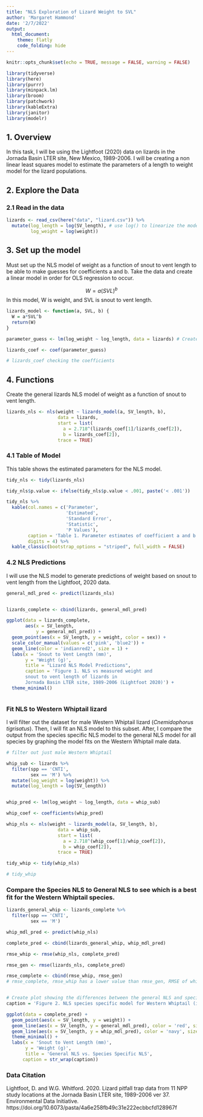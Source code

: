```yaml
---
title: "NLS Exploration of Lizard Weight to SVL"
author: 'Margaret Hammond'
date: '2/7/2022'
output: 
  html_document:
    theme: flatly
    code_folding: hide
---
```


```r
knitr::opts_chunk$set(echo = TRUE, message = FALSE, warning = FALSE)

library(tidyverse)
library(here)
library(purrr)
library(minpack.lm)
library(broom)
library(patchwork)
library(kableExtra)
library(janitor)
library(modelr)
```

## 1. Overview
In this task, I will be using the Lightfoot (2020) data on lizards in the Jornada Basin LTER site, New Mexico, 1989-2006. I will be creating a non linear least squares model to estimate the parameters of a length to weight model for the lizard populations. 

## 2. Explore the Data

### 2.1 Read in the data
```r
lizards <- read_csv(here("data", "lizard.csv")) %>% 
  mutate(log_length = log(SV_length), # use log() to linearize the model
         log_weight = log(weight))
```
## 3. Set up the model

Must set up the NLS model of weight as a function of snout to vent length to be able to make guesses for coefficients a and b. Take the data and create a linear model in order for OLS regression to occur.


$$
W = a(SVL)^b
$$
In this model, W is weight, and SVL is snout to vent length.


```r
lizards_model <- function(a, SVL, b) {
  W = a*SVL^b
  return(W)
}
```



```r
parameter_guess <- lm(log_weight ~ log_length, data = lizards) # Created for OLS

lizards_coef <- coef(parameter_guess) 

# lizards_coef checking the coefficients
```


## 4. Functions
Create the general lizards NLS model of weight as a function of snout to vent length. 

```r

lizards_nls <- nls(weight ~ lizards_model(a, SV_length, b),
                   data = lizards,
                   start = list(
                     a = 2.718^(lizards_coef[1]/lizards_coef[2]),
                     b = lizards_coef[2]),
                   trace = TRUE)
```

### 4.1 Table of Model
This table shows the estimated parameters for the NLS model. 

```r
tidy_nls <- tidy(lizards_nls)

tidy_nls$p.value <- ifelse(tidy_nls$p.value < .001, paste('< .001'))

tidy_nls %>% 
  kable(col.names = c('Parameter', 
                      'Estimated', 
                      'Standard Error', 
                      'Statistic',
                      'P Values'), 
        caption = 'Table 1. Parameter estimates of coefficient a and b for the nls model of weight as a function of snout to vent length of lizards in Jornada Basin LTER, from 1989-2006 (Lightfoot 2020) .',
        digits = 4) %>% 
  kable_classic(bootstrap_options = "striped", full_width = FALSE)
```


### 4.2 NLS Predictions

I will use the NLS model to generate predictions of weight based on snout to vent length from the Lightfoot, 2020 data. 

```r
general_mdl_pred <- predict(lizards_nls)


lizards_complete <- cbind(lizards, general_mdl_pred)

ggplot(data = lizards_complete,
       aes(x = SV_length, 
           y = general_mdl_pred)) +
  geom_point(aes(x = SV_length, y = weight, color = sex)) +
  scale_color_manual(values = c('pink', 'blue2')) +
  geom_line(color = 'indianred2', size = 1) +
  labs(x = 'Snout to Vent Length (mm)',
       y = 'Weight (g)',
       title = "Lizard NLS Model Predictions",
       caption = 'Figure 1. NLS vs measured weight and
       snout to vent length of lizards in
       Jornada Basin LTER site, 1989-2006 (Lightfoot 2020)') +
  theme_minimal()



```


### Fit NLS to Western Whiptail lizard
I will filter out the dataset for male Western Whiptail lizard (*Cnemidophorus tigrisatus*). Then, I will fit an NLS model to this subset. After, I compare the output from the species specific NLS model to the general NLS model for all species by graphing the model fits on the Western Whiptail male data. 


```r

# filter out just male Western Whiptail

whip_sub <- lizards %>% 
  filter(spp == 'CNTI', 
         sex == 'M') %>% 
  mutate(log_weight = log(weight)) %>% 
  mutate(log_length = log(SV_length))


whip_pred <- lm(log_weight ~ log_length, data = whip_sub)

whip_coef <- coefficients(whip_pred)

whip_nls <- nls(weight ~ lizards_model(a, SV_length, b),
                   data = whip_sub,
                   start = list(
                     a = 2.718^(whip_coef[1]/whip_coef[2]),
                     b = whip_coef[2]),
                   trace = TRUE)

tidy_whip <- tidy(whip_nls)

# tidy_whip

```

### Compare the Species NLS to General NLS to see which is a best fit for the Western Whiptail species. 

```r
lizards_general_whip <- lizards_complete %>% 
  filter(spp == 'CNTI',
         sex == 'M')

whip_mdl_pred <- predict(whip_nls)

complete_pred <- cbind(lizards_general_whip, whip_mdl_pred)

rmse_whip <- rmse(whip_nls, complete_pred)

rmse_gen <- rmse(lizards_nls, complete_pred)

rmse_complete <- cbind(rmse_whip, rmse_gen)
# rmse_complete, rmse_whip has a lower value than rmse_gen, RMSE of whip specific set is better for Western Whiptail species



```

```r
# Create plot showing the differences between the general NLS and species specific nls for Western Whip
caption = 'Figure 2. NLS species specific model for Western Whiptail (in red) vs NLS of all lizard species (in navy) in Jornada Basin LTER site, 1989 - 2006. Black points represent actual Western Whiptail measurements of weight (g) to snout to vent length (mm) (Lightfoot 2020). RMSE calculations done for both models, species specific model contained a lower RMSE score of 3.349 compared to general NLS model RMSE of 3.562. The species specific RMSE should be used when doing RMSE calculations for Western Whiptail, it is better fit for the data.'

ggplot(data = complete_pred) +
  geom_point(aes(x = SV_length, y = weight)) +
  geom_line(aes(x = SV_length, y = general_mdl_pred), color = 'red', size = 1) +
  geom_line(aes(x = SV_length, y = whip_mdl_pred), color = 'navy', size = 1) +
  theme_minimal() +
  labs(x = 'Snout to Vent Length (mm)',
       y = 'Weight (g)',
       title = 'General NLS vs. Species Specific NLS',
      caption = str_wrap(caption)) 
```


### Data Citation
Lightfoot, D. and W.G. Whitford. 2020. Lizard pitfall trap data from 11 NPP study locations at the Jornada Basin LTER site, 1989-2006 ver 37. Environmental Data Initiative. https://doi.org/10.6073/pasta/4a6e258fb49c31e222ecbbcfd128967f


